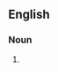 {{also|tomtoms|TomToms}}

==English==

===Noun===
{{head|en|noun plural form}}

# {{plural of|tom-tom|lang=en}}